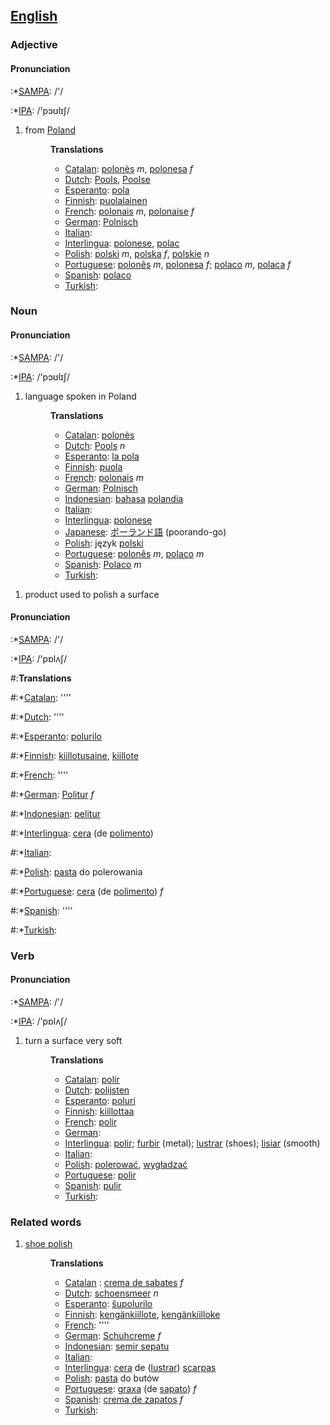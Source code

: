==[[English]]==

=== Adjective ===

==== Pronunciation ====

:*[[w:SAMPA|SAMPA]]: /'/
:*[[w:IPA|IPA]]: /'pɔʊlɪʃ/

#from [[Poland]]
#:''' Translations '''
#:*[[Catalan]]: [[polonès]] ''m'', [[polonesa]] ''f''
#:*[[Dutch]]: [[Pools]], [[Poolse]]
#:*[[Esperanto]]: [[pola]]
#:*[[Finnish]]: [[puolalainen]]
#:*[[French]]: [[polonais]] ''m'', [[polonaise]] ''f''
#:*[[German]]: [[Polnisch]]
#:*[[Italian]]: [[]]
#:*[[Interlingua]]: [[polonese]], [[polac]]
#:*[[Polish]]: [[polski]] ''m'', [[polska]] ''f'', [[polskie]] ''n''
#:*[[Portuguese]]: [[polonês]] ''m'', [[polonesa]] ''f''; [[polaco]] ''m'', [[polaca]] ''f''
#:*[[Spanish]]: [[polaco]]
#:*[[Turkish]]: [[]]

=== Noun ===
==== Pronunciation ====

:*[[w:SAMPA|SAMPA]]: /'/
:*[[w:IPA|IPA]]: /'pɔʊlɪʃ/

#language spoken in Poland
#:''' Translations '''
#:*[[Catalan]]: [[polonès]]
#:*[[Dutch]]: [[Pools]] ''n''
#:*[[Esperanto]]: [[la pola]]
#:*[[Finnish]]: [[puola]]
#:*[[French]]: [[polonais]] ''m''
#:*[[German]]: [[Polnisch]]
#:*[[Indonesian]]: [[bahasa]] [[polandia]]
#:*[[Italian]]: [[]]
#:*[[Interlingua]]: [[polonese]]
#:*[[Japanese]]: [[ポーランド語]] (poorando-go)
#:*[[Polish]]: język [[polski]]
#:*[[Portuguese]]: [[polonês]] ''m'', [[polaco]] ''m''
#:*[[Spanish]]: [[Polaco]] ''m''
#:*[[Turkish]]: [[]]

#product used to polish a surface
==== Pronunciation ====

:*[[w:SAMPA|SAMPA]]: /'/
:*[[w:IPA|IPA]]: /'pɒlʌʃ/

#:''' Translations '''
#:*[[Catalan]]: [[]] ''''
#:*[[Dutch]]: [[]] ''''
#:*[[Esperanto]]: [[polurilo]]
#:*[[Finnish]]: [[kiillotusaine]], [[kiillote]]
#:*[[French]]: [[]] ''''
#:*[[German]]: [[Politur]] ''f''
#:*[[Indonesian]]: [[pelitur]]
#:*[[Interlingua]]: [[cera]] (de [[polimento]])
#:*[[Italian]]: [[]]
#:*[[Polish]]: [[pasta]] do polerowania
#:*[[Portuguese]]: [[cera]] (de [[polimento]]) ''f''
#:*[[Spanish]]: [[]] ''''
#:*[[Turkish]]: [[]]

=== Verb ===

==== Pronunciation ====

:*[[w:SAMPA|SAMPA]]: /'/
:*[[w:IPA|IPA]]: /'pɒlʌʃ/

#turn a surface very soft
#:''' Translations '''
#:*[[Catalan]]: [[polir]]
#:*[[Dutch]]: [[polijsten]]
#:*[[Esperanto]]: [[poluri]]
#:*[[Finnish]]: [[kiillottaa]]
#:*[[French]]: [[polir]]
#:*[[German]]: [[]]
#:*[[Interlingua]]: [[polir]]; [[furbir]] (metal); [[lustrar]] (shoes); [[lisiar]] (smooth)
#:*[[Italian]]: [[]]
#:*[[Polish]]: [[polerować]], [[wygładzać]]
#:*[[Portuguese]]: [[polir]]
#:*[[Spanish]]: [[pulir]]
#:*[[Turkish]]: [[]]

===Related words===

#[[shoe polish]]
#:''' Translations '''
#:*[[Catalan]] : [[crema de sabates]] ''f''
#:*[[Dutch]]: [[schoensmeer]] ''n''
#:*[[Esperanto]]: [[ŝupolurilo]]
#:*[[Finnish]]: [[kengänkiillote]], [[kengänkiilloke]]
#:*[[French]]: [[]] ''''
#:*[[German]]: [[Schuhcreme]] ''f''
#:*[[Indonesian]]: [[semir sepatu]]
#:*[[Italian]]: [[]]
#:*[[Interlingua]]: [[cera]] de ([[lustrar]]) [[scarpa]]s
#:*[[Polish]]: [[pasta]] do butów
#:*[[Portuguese]]: [[graxa]] (de [[sapato]]) ''f''
#:*[[Spanish]]: [[crema de zapatos]] ''f''
#:*[[Turkish]]: [[]]